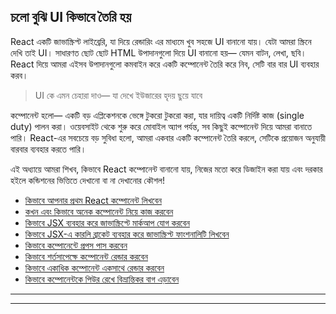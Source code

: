 ## চলো বুঝি UI কিভাবে তৈরি হয়

React একটি জাভাস্ক্রিপ্ট লাইব্রেরি, যা দিয়ে রেন্ডারিং এর মাধ্যমে খুব সহজে UI বানানো যায়। যেটা আমরা স্ক্রিনে দেখি তাই UI। সাধারণত ছোট ছোট HTML উপাদানগুলো দিয়ে UI বানানো হয়— যেমন বাটন, লেখা, ছবি। React দিয়ে আমরা এইসব উপাদানগুলো কমবাইন করে একটি কম্পোনেন্ট তৈরি করে নিব, সেটি বার বার UI ব্যবহার করব।

> UI কে এমন চেহারা দাও— যা দেখে ইউজারের হৃদয় ছুয়ে যাবে

কম্পোনেন্ট হলো— একটি বড় এপ্লিকেশনকে ভেঙ্গে টুকরো টুকরো করা, যার দায়িত্ব একটি নির্দিষ্ট কাজ (single duty) পালন করা। ওয়েবসাইট থেকে শুরু করে মোবাইল অ্যাপ পর্যন্ত, সব কিছুই কম্পোনেন্ট দিয়ে আমরা বানাতে পারি। React-এর সবচেয়ে বড় সুবিধা হলো, আমরা একবার একটি কম্পোনেন্ট তৈরি করলে, সেটিকে প্রয়োজন অনুযায়ী বারবার ব্যবহার করতে পারি।

এই অধ্যায়ে আমরা শিখব, কিভাবে React কম্পোনেন্ট বানানো যায়, নিজের মতো করে ডিজাইন করা যায় এবং দরকার হইলে কন্ডিশনের ভিত্তিতে দেখানো বা না দেখানোর কৌশল!

- [কিভাবে আপনার প্রথম React কম্পোনেন্ট লিখবেন](/learn-react-describing-the-ui/your-first-react-component)
- [কখন এবং কিভাবে অনেক কম্পোনেন্ট নিয়ে কাজ করবেন](/learn-react-describing-the-ui/import-export-components)
- [কিভাবে JSX ব্যবহার করে জাভাস্ক্রিপ্টে মার্কআপ যোগ করবেন](/learn-react-describing-the-ui/writing-markup-with-jsx)
- [কিভাবে JSX-এ কারলি ব্রাকেট ব্যবহার করে জাভাস্ক্রিপ্ট ফাংশনালিটি লিখবেন](/learn-react-describing-the-ui/javascript-in-jsx-with-curly-braces)
- [কিভাবে কম্পোনেন্টে প্রপস পাস করবেন](/learn-react-describing-the-ui/passing-props-to-a-component)
- [কিভাবে শর্তসাপেক্ষে কম্পোনেন্ট রেন্ডার করবেন](/learn-react-describing-the-ui/conditional-rendering)
- [কিভাবে একাধিক কম্পোনেন্ট একসাথে রেন্ডার করবেন](/learn-react-describing-the-ui/rendering-lists)
- [কিভাবে কম্পোনেন্টকে পিউর রেখে বিভ্রান্তিকর বাগ এড়াবেন](/learn-react-adding-interactivity/keeping-components-pure)

<hr />
<Donate />
<hr />
<GiscusComments
  repo="codedbyMojnu/react-bangla-tutorial"
  repoId="R_kgDOLDE87Q"
  category="General"
  categoryId="DIC_kwDOLDE87c4CtCIY"
  mapping="pathname"
  inputPosition="top"
  theme="preferred_color_scheme"
  lang="en"
/>
